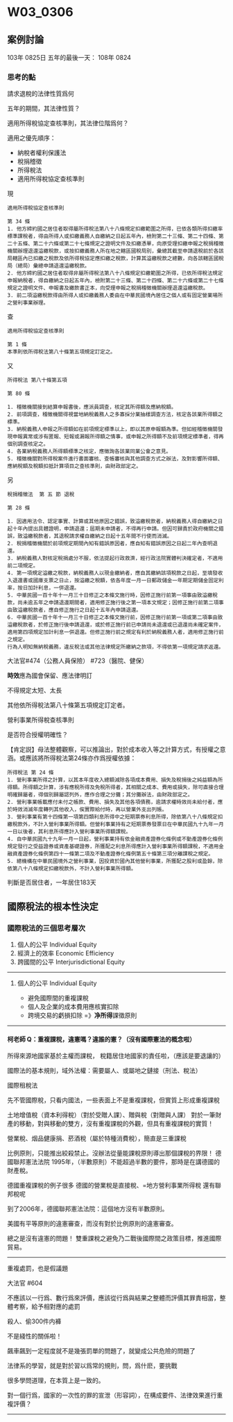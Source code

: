 # W03_0306 {#第三周}

## 案例討論

103年 0825日
五年的最後一天：
108年 0824

### 思考的點

請求退稅的法律性質爲何

五年的期間，其法律性質？

適用所得稅協定查核準則，其法律位階爲何？

適用之優先順序：

- 納稅者權利保護法
- 稅捐稽徵
- 所得稅法
- 適用所得稅協定查核準則

現

    適用所得稅協定查核準則

    第 34 條
    1. 他方締約國之居住者取得屬所得稅法第八十八條規定扣繳範圍之所得，已依各類所得扣繳率標準課稅者，得由所得人或扣繳義務人自繳納之日起五年內，檢附第二十三條、第二十四條、第二十五條、第二十六條或第二十七條規定之證明文件及扣繳憑單，向原受理扣繳申報之稅捐稽徵機關辦理退還溢繳稅款，或按扣繳義務人所在地之轄區國稅局別，彙總其截至申請退稅前於各該局轄區內已扣繳之稅款及依所得稅協定應扣繳之稅款，計算其溢繳稅款之總數，向各該轄區國稅局（總局）彙總申請退還溢繳稅款。
    2. 他方締約國之居住者取得非屬所得稅法第八十八條規定扣繳範圍之所得，已依所得稅法規定申報納稅者，得自繳納之日起五年內，檢附第二十三條、第二十四條、第二十六條或第二十七條規定之證明文件、申報書及繳款書正本，向受理申報之稅捐稽徵機關辦理退還溢繳稅款。
    3. 前二項溢繳稅款得由所得人或扣繳義務人委由在中華民國境內居住之個人或有固定營業場所之營利事業辦理。

查

    適用所得稅協定查核準則

    第 1 條
    本準則依所得稅法第八十條第五項規定訂定之。

又

    所得稅法 第八十條第五項

    第 80 條

    1. 稽徵機關接到結算申報書後，應派員調查，核定其所得額及應納稅額。
    2. 前項調查，稽徵機關得視當地納稅義務人之多寡採分業抽樣調查方法，核定各該業所得額之標準。
    3. 納稅義務人申報之所得額如在前項規定標準以上，即以其原申報額為準。但如經稽徵機關發現申報異常或涉有匿報、短報或漏報所得額之情事，或申報之所得額不及前項規定標準者，得再個別調查核定之。
    4. 各業納稅義務人所得額標準之核定，應徵詢各該業同業公會之意見。
    5. 稽徵機關對所得稅案件進行書面審核、查帳審核與其他調查方式之辦法，及對影響所得額、應納稅額及稅額扣抵計算項目之查核準則，由財政部定之。

另

    稅捐稽徵法  第 五 節 退稅

    第 28 條

    1. 因適用法令、認定事實、計算或其他原因之錯誤，致溢繳稅款者，納稅義務人得自繳納之日起十年內提出具體證明，申請退還；屆期未申請者，不得再行申請。但因可歸責於政府機關之錯誤，致溢繳稅款者，其退稅請求權自繳納之日起十五年間不行使而消滅。
    2. 稅捐稽徵機關於前項規定期間內知有錯誤原因者，應自知有錯誤原因之日起二年內查明退還。
    3. 納稅義務人對核定稅捐處分不服，依法提起行政救濟，經行政法院實體判決確定者，不適用前二項規定。
    4. 第一項規定溢繳之稅款，納稅義務人以現金繳納者，應自其繳納該項稅款之日起，至填發收入退還書或國庫支票之日止，按溢繳之稅額，依各年度一月一日郵政儲金一年期定期儲金固定利率，按日加計利息，一併退還。
    5. 中華民國一百十年十一月三十日修正之本條文施行時，因修正施行前第一項事由致溢繳稅款，尚未逾五年之申請退還期間者，適用修正施行後之第一項本文規定；因修正施行前第二項事由致溢繳稅款者，應自修正施行之日起十五年內申請退還。
    6. 中華民國一百十年十一月三十日修正之本條文施行前，因修正施行前第一項或第二項事由致溢繳稅款者，於修正施行後申請退還，或於修正施行前已申請尚未退還或已退還尚未確定案件，適用第四項規定加計利息一併退還。但修正施行前之規定有利於納稅義務人者，適用修正施行前之規定。
    行為人明知無納稅義務，違反稅法或其他法律規定所繳納之款項，不得依第一項規定請求返還。


大法官#474（公務人員保險） #723（醫院、健保）

**時效**應為國會保留、應法律明訂

不得規定太短、太長


其他依所得稅法第八十條第五項規定訂定者。

營利事業所得稅查核準則

是否符合授權明確性？

【肯定説】母法整體觀察，可以推論出，對於成本收入等之計算方式，有授權之意涵。或應該將所得稅法第24條亦作爲授權依據：

    所得稅法 第 24 條 
    1. 營利事業所得之計算，以其本年度收入總額減除各項成本費用、損失及稅捐後之純益額為所得額。所得額之計算，涉有應稅所得及免稅所得者，其相關之成本、費用或損失，除可直接合理明確歸屬者，得個別歸屬認列外，應作合理之分攤；其分攤辦法，由財政部定之。
    2. 營利事業帳載應付未付之帳款、費用、損失及其他各項債務，逾請求權時效尚未給付者，應於時效消滅年度轉列其他收入，俟實際給付時，再以營業外支出列帳。
    3. 營利事業有第十四條第一項第四類利息所得中之短期票券利息所得，除依第八十八條規定扣繳稅款外，不計入營利事業所得額。但營利事業持有之短期票券發票日在中華民國九十九年一月一日以後者，其利息所得應計入營利事業所得額課稅。
    4. 自中華民國九十九年一月一日起，營利事業持有依金融資產證券化條例或不動產證券化條例規定發行之受益證券或資產基礎證券，所獲配之利息所得應計入營利事業所得額課稅，不適用金融資產證券化條例第四十一條第二項及不動產證券化條例第五十條第三項分離課稅之規定。
    5. 總機構在中華民國境外之營利事業，因投資於國內其他營利事業，所獲配之股利或盈餘，除依第八十八條規定扣繳稅款外，不計入營利事業所得額。


判斷是否居住者，一年居住183天


## 國際稅法的根本性決定

### 國際稅法的三個思考層次

 1. 個人的公平 Individual Equity
 2. 經濟上的效率 Economic Efficiency
 3. 跨國間的公平 Interjurisdictional Equity

---

 1. 個人的公平 Individual Equity
   
     - 避免國際間的重複課稅
     - 個人及企業的成本費用應核實扣除
     - 跨境交易的虧損扣除
     =》**净所得**課徵原則

---

#### 柯老師 Q：重複課稅，違憲嗎？違誰的憲？（沒有國際憲法的概念啦）

所得來源地國家基於主權而課稅，
稅籍居住地國家的責任啦，（應該是要退讓的）

國際法的基本規則，域外法權：需要屬人、或屬地之鏈接（刑法、稅法）

國際租稅法


先不管國際稅，只看内國法，一些表面上不是重複課稅，但實質上形成重複課稅

土地增值稅（資本利得稅）（對於受贈人課）、贈與稅（對贈與人課）
對於一筆財產的移動，對與移動的雙方，沒有重複課稅的外觀，但具有重複課稅的實質！

營業稅、烟品健康捐、菸酒稅（屬於特種消費稅），簡直是三重課稅

比例原則，只能推出絞殺禁止。沒辦法從量能課稅原則導出那個課稅的界限！
德國聯邦憲法法院 1995年，（半數原則）不能超過半數的要件，那時是在講德國的財產稅。

德國重複課稅的例子很多
德國的營業稅是直接稅、=地方營利事業所得稅
還有聯邦稅呢

到了2006年，德國聯邦憲法法院：這個地方沒有半數原則。

美國有平等原則的違憲審查，而沒有對於比例原則的違憲審查。

總之是沒有違憲的問題！
雙重課稅之避免乃二戰後國際間之政策目標，推進國際貿易。

---

重複處罰，也是假議題

大法官 #604

不應該以一行爲、數行爲來評價，應該從行爲與結果之整體而評價其罪責相當，整體考察，給予相對應的處罰

殺人、偷300件内褲

不是綫性的關係啦！

飆車飆到一定程度就不是幾張罰單的問題了，就變成公共危險的問題了


法律系的學習，就是對於習以爲常的規則，問，爲什麽，要挑戰

很多學問道理，在本質上是一致的。

對一個行爲，國家的一次性的罪的宣泄（形容詞），在構成要件、法律效果進行重複評價？

---



